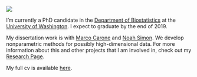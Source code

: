 ![](./images/grad_photo_straight_medium.jpg)

I'm currently a PhD candidate in the [Department of Biostatistics](https://www.biostat.washington.edu/) at the [University of Washington](https://www.washington.edu/). I expect to graduate by the end of 2019. 

My dissertation work is with [Marco Carone](http://faculty.washington.edu/mcarone/about.html) and [Noah Simon](http://faculty.washington.edu/nrsimon/). We develop nonparametric methods for possibly high-dimensional data. For more information about this and other projects that I am involved in, check out my [Research Page](research.html).

My full cv is available [here](cv.html). 